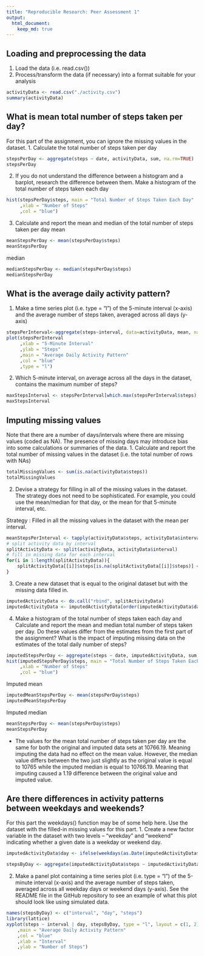 ```yaml
---
title: "Reproducible Research: Peer Assessment 1"
output: 
  html_document:
    keep_md: true
---
```



## Loading and preprocessing the data
1. Load the data (i.e. read.csv())
2. Process/transform the data (if necessary) into a format suitable for your analysis
```R
activityData <- read.csv("./activity.csv")
summary(activityData)
```


## What is mean total number of steps taken per day?
For this part of the assignment, you can ignore the missing values in the dataset.
1. Calculate the total number of steps taken per day
```R
stepsPerDay <- aggregate(steps ~ date, activityData, sum, na.rm=TRUE)
stepsPerDay
```

2. If you do not understand the difference between a histogram and a barplot, research the difference between them. Make a histogram of the total number of steps taken each day
```R
hist(stepsPerDay$steps, main = "Total Number of Steps Taken Each Day"
     ,xlab = "Number of Steps"
     ,col = "blue")
```

3. Calculate and report the mean and median of the total number of steps taken per day
mean
```R
meanStepsPerDay <- mean(stepsPerDay$steps)
meanStepsPerDay
```
median
```R
medianStepsPerDay <- median(stepsPerDay$steps)
medianStepsPerDay
```


## What is the average daily activity pattern?
1. Make a time series plot (i.e. type = "l") of the 5-minute interval (x-axis) and the average number of steps taken, averaged across all days (y-axis)
```R
stepsPerInterval<-aggregate(steps~interval, data=activityData, mean, na.rm=TRUE)
plot(stepsPerInterval 
     ,xlab = "5-Minute Interval"
     ,ylab = "Steps"
     ,main = "Average Daily Activity Pattern"
     ,col = "blue"
     ,type = "l")
```

2. Which 5-minute interval, on average across all the days in the dataset, contains the maximum number of steps?
```R
maxStepsInterval <- stepsPerInterval[which.max(stepsPerInterval$steps),]$interval
maxStepsInterval
```


## Imputing missing values
Note that there are a number of days/intervals where there are missing values (coded as NA). The presence of missing days may introduce bias into some calculations or summaries of the data.
1. Calculate and report the total number of missing values in the dataset (i.e. the total number of rows with NAs)
```R
totalMissingValues <- sum(is.na(activityData$steps))
totalMissingValues
```

2. Devise a strategy for filling in all of the missing values in the dataset. The strategy does not need to be sophisticated. For example, you could use the mean/median for that day, or the mean for that 5-minute interval, etc.

Strategy : Filled in all the missing values in the dataset with the mean per interval.
```R
meanStepsPerInterval <- tapply(activityData$steps, activityData$interval, mean, na.rm = TRUE)
# split activity data by interval
splitActivityData <- split(activityData, activityData$interval)
# fill in missing data for each interval
for(i in 1:length(splitActivityData)){
    splitActivityData[[i]]$steps[is.na(splitActivityData[[i]]$steps)] <- meanStepsPerInterval[i]
}
```

3. Create a new dataset that is equal to the original dataset but with the missing data filled in.
```R
imputedActivityData <- do.call("rbind", splitActivityData)
imputedActivityData <- imputedActivityData[order(imputedActivityData$date) ,]
```

4. Make a histogram of the total number of steps taken each day and Calculate and report the mean and median total number of steps taken per day. Do these values differ from the estimates from the first part of the assignment? What is the impact of imputing missing data on the estimates of the total daily number of steps?
```R
imputedStepsPerDay <- aggregate(steps ~ date, imputedActivityData, sum, na.rm=TRUE)
hist(imputedStepsPerDay$steps, main = "Total Number of Steps Taken Each Day"
     ,xlab = "Number of Steps"
     ,col = "blue")
```

Imputed mean
```R
imputedMeanStepsPerDay <- mean(stepsPerDay$steps)
imputedMeanStepsPerDay
```

Imputed median
```R
meanStepsPerDay <- mean(stepsPerDay$steps)
meanStepsPerDay
```
* The values for the mean total number of steps taken per day are the same for both the original and imputed data sets at 10766.19. Meaning imputing the data had no effect on the mean value. However, the median value differs between the two just slightly as the original value is equal to 10765 while the imputed median is equal to 10766.19. Meaning that imputing caused a 1.19 difference between the original value and imputed value.


## Are there differences in activity patterns between weekdays and weekends?
For this part the weekdays() function may be of some help here. Use the dataset with the filled-in missing values for this part.
1. Create a new factor variable in the dataset with two levels – “weekday” and “weekend” indicating whether a given date is a weekday or weekend day.
```R
imputedActivityData$day <- ifelse(weekdays(as.Date(imputedActivityData$date)) == "Saturday" | weekdays(as.Date(imputedActivityData$date)) == "Sunday", "weekend", "weekday")

stepsByDay <- aggregate(imputedActivityData$steps ~ imputedActivityData$interval + imputedActivityData$day, imputedActivityData, mean, na.rm = TRUE)
```

2. Make a panel plot containing a time series plot (i.e. type = "l") of the 5-minute interval (x-axis) and the average number of steps taken, averaged across all weekday days or weekend days (y-axis). See the README file in the GitHub repository to see an example of what this plot should look like using simulated data.
```R
names(stepsByDay) <- c("interval", "day", "steps")
library(lattice)
xyplot(steps ~ interval | day, stepsByDay, type = "l", layout = c(1, 2)
    ,main = "Average Daily Activity Pattern"
    ,col = "blue"
    ,xlab = "Interval" 
    ,ylab = "Number of Steps")
```




